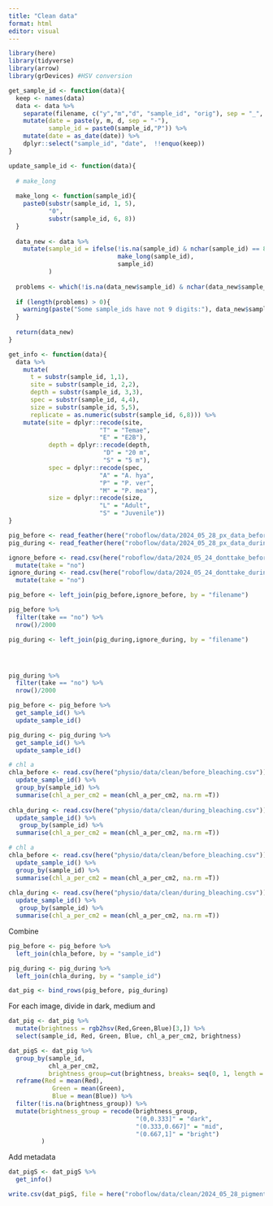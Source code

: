 ```yaml
---
title: "Clean data"
format: html
editor: visual
---
```


```r
library(here)
library(tidyverse)
library(arrow)
library(grDevices) #HSV conversion

get_sample_id <- function(data){
  keep <- names(data)
  data <- data %>% 
    separate(filename, c("y","m","d", "sample_id", "orig"), sep = "_", remove = F) %>% 
    mutate(date = paste(y, m, d, sep = "-"),
           sample_id = paste0(sample_id,"P")) %>% 
    mutate(date = as_date(date)) %>% 
    dplyr::select("sample_id", "date",  !!enquo(keep))
}

update_sample_id <- function(data){
  
  # make_long
  
  make_long <- function(sample_id){
    paste0(substr(sample_id, 1, 5),
           "0",
           substr(sample_id, 6, 8))
  }
  
  data_new <- data %>% 
    mutate(sample_id = ifelse(!is.na(sample_id) & nchar(sample_id) == 8, 
                              make_long(sample_id),
                              sample_id)
           )
  
  problems <- which(!is.na(data_new$sample_id) & nchar(data_new$sample_id) != 9)
  
  if (length(problems) > 0){
    warning(paste("Some sample_ids have not 9 digits:"), data_new$sample_id[problems])
  }
  
  return(data_new)
}

get_info <- function(data){
  data %>% 
    mutate(
      t = substr(sample_id, 1,1),
      site = substr(sample_id, 2,2),
      depth = substr(sample_id, 3,3),
      spec = substr(sample_id, 4,4),
      size = substr(sample_id, 5,5),
      replicate = as.numeric(substr(sample_id, 6,8))) %>% 
    mutate(site = dplyr::recode(site,
                         "T" = "Temae",
                         "E" = "E2B"),
           depth = dplyr::recode(depth,
                          "D" = "20 m",
                          "S" = "5 m"),
           spec = dplyr::recode(spec,
                         "A" = "A. hya",
                         "P" = "P. ver",
                         "M" = "P. mea"),
           size = dplyr::recode(size,
                         "L" = "Adult",
                         "S" = "Juvenile"))
}
```

```r
pig_before <- read_feather(here("roboflow/data/2024_05_28_px_data_before_uncorrected.feather"))
pig_during <- read_feather(here("roboflow/data/2024_05_28_px_data_during_uncorrected.feather"))
```

```r
ignore_before <- read.csv(here("roboflow/data/2024_05_24_donttake_before.csv")) %>% 
  mutate(take = "no")
ignore_during <- read.csv(here("roboflow/data/2024_05_24_donttake_during.csv"))%>% 
  mutate(take = "no")
```

```r
pig_before <- left_join(pig_before,ignore_before, by = "filename")

pig_before %>% 
  filter(take == "no") %>% 
  nrow()/2000
```

```r
pig_during <- left_join(pig_during,ignore_during, by = "filename")




pig_during %>% 
  filter(take == "no") %>% 
  nrow()/2000
```

```r
pig_before <- pig_before %>% 
  get_sample_id() %>% 
  update_sample_id()

pig_during <- pig_during %>% 
  get_sample_id() %>% 
  update_sample_id()
```

```r
# chl a
chla_before <- read.csv(here("physio/data/clean/before_bleaching.csv")) %>% 
  update_sample_id() %>% 
  group_by(sample_id) %>% 
  summarise(chl_a_per_cm2 = mean(chl_a_per_cm2, na.rm =T))
  
chla_during <- read.csv(here("physio/data/clean/during_bleaching.csv")) %>% 
  update_sample_id() %>% 
   group_by(sample_id) %>% 
  summarise(chl_a_per_cm2 = mean(chl_a_per_cm2, na.rm =T))
```

```r
# chl a
chla_before <- read.csv(here("physio/data/clean/before_bleaching.csv")) %>% 
  update_sample_id() %>% 
  group_by(sample_id) %>% 
  summarise(chl_a_per_cm2 = mean(chl_a_per_cm2, na.rm =T))
  
chla_during <- read.csv(here("physio/data/clean/during_bleaching.csv")) %>% 
  update_sample_id() %>% 
   group_by(sample_id) %>% 
  summarise(chl_a_per_cm2 = mean(chl_a_per_cm2, na.rm =T))
```

Combine

```r
pig_before <- pig_before %>% 
  left_join(chla_before, by = "sample_id")

pig_during <- pig_during %>% 
  left_join(chla_during, by = "sample_id")

dat_pig <- bind_rows(pig_before, pig_during)
```

For each image, divide in dark, medium and

```r
dat_pig <- dat_pig %>% 
  mutate(brightness = rgb2hsv(Red,Green,Blue)[3,]) %>% 
  select(sample_id, Red, Green, Blue, chl_a_per_cm2, brightness)
```

```r
dat_pigS <- dat_pig %>% 
  group_by(sample_id, 
           chl_a_per_cm2,
           brightness_group=cut(brightness, breaks= seq(0, 1, length = 4))) %>% 
  reframe(Red = mean(Red),
            Green = mean(Green),
            Blue = mean(Blue)) %>% 
  filter(!is.na(brightness_group)) %>% 
  mutate(brightness_group = recode(brightness_group, 
                                   "(0,0.333]" = "dark",
                                   "(0.333,0.667]" = "mid",
                                   "(0.667,1]" = "bright")
         )
```

Add metadata

```r
dat_pigS <- dat_pigS %>% 
  get_info()
```

```r
write.csv(dat_pigS, file = here("roboflow/data/clean/2024_05_28_pigmentation_NC.csv"),row.names = F)
```
